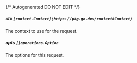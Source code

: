 {/* Autogenerated DO NOT EDIT  */}
##### **ctx** `[context.Context](https://pkg.go.dev/context#Context)`
The context to use for the request.

##### **opts** `[]operations.Option`
The options for this request.

